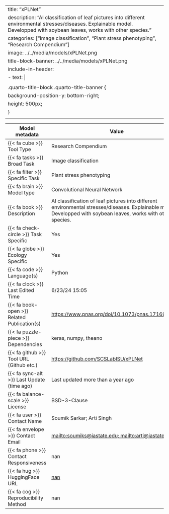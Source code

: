 
---
title: "xPLNet"
description: "AI classification of leaf pictures into different environmental stresses/diseases. Explainable model. Developped with soybean leaves, works with other species. "
categories: ["Image classification", "Plant stress phenotyping", "Research Compendium"]
image: ../../media/models/xPLNet.png
title-block-banner: ../../media/models/xPLNet.png
include-in-header:
  - text: |
      <style>
      .quarto-title-block .quarto-title-banner {
        background-position-y: bottom-right;
        height: 500px;
      }
      </style>
---

| Model metadata             | Value                               |
|----------------------------|------------------------------------|
| {{< fa cube >}} Tool Type | [Research Compendium]{.tool_type .tool_type_pkglib} |
| {{< fa tasks >}} Broad Task | Image classification |
| {{< fa filter >}} Specific Task | Plant stress phenotyping |
| {{< fa brain >}} Model type | Convolutional Neural Network |
| {{< fa book >}} Description | AI classification of leaf pictures into different environmental stresses/diseases. Explainable model. Developped with soybean leaves, works with other species.  |
| {{< fa check-circle >}} Task Specific | Yes |
| {{< fa globe >}} Ecology Specific | Yes |
| {{< fa code >}} Language(s) | Python |
| {{< fa clock >}} Last Edited Time | 6/23/24 15:05 |
| {{< fa book-open >}} Related Publication(s) | [https://www.pnas.org/doi/10.1073/pnas.1716999115](https://www.pnas.org/doi/10.1073/pnas.1716999115) |
| {{< fa puzzle-piece >}} Dependencies | keras, numpy, theano |
| {{< fa github >}} Tool URL (Github etc.) | [https://github.com/SCSLabISU/xPLNet](https://github.com/SCSLabISU/xPLNet) |
| {{< fa sync-alt >}} Last Update (time ago) | Last updated more than a year ago |
| {{< fa balance-scale >}} License | BSD-3-Clause |
| {{< fa user >}} Contact Name | Soumik Sarkar; Arti Singh |
| {{< fa envelope >}} Contact Email | [mailto:soumiks@iastate.edu; mailto:arti@iastate.edu](mailto:soumiks@iastate.edu; mailto:arti@iastate.edu) |
| {{< fa phone >}} Contact Responsiveness | nan |
| {{< fa hug >}} HuggingFace URL | [nan](nan) |
| {{< fa cog >}} Reproducibility Method | nan |
